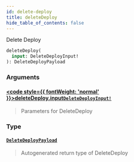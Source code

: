 ```yaml
---
id: delete-deploy
title: deleteDeploy
hide_table_of_contents: false
---
```








Delete Deploy

```graphql
deleteDeploy(
  input: DeleteDeployInput!
): DeleteDeployPayload
```


### Arguments

#### [<code style={{ fontWeight: 'normal' }}>deleteDeploy.<b>input</b></code>](#)<Bullet />[`DeleteDeployInput!`](/api/graphql/documentation/inputs/delete-deploy-input) <Badge class="secondary" text="non-null"/> <Badge class="secondary" text="input"/>
> Parameters for DeleteDeploy
> 

### Type

#### [`DeleteDeployPayload`](/api/graphql/documentation/objects/delete-deploy-payload) <Badge class="secondary" text="object"/>
> Autogenerated return type of DeleteDeploy
> 





